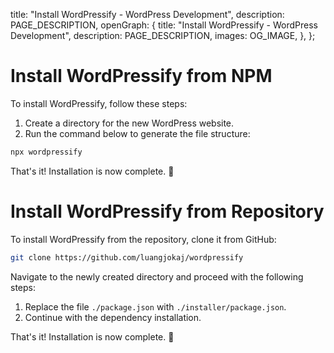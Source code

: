 
  title: "Install WordPressify - WordPress Development",
  description: PAGE_DESCRIPTION,
  openGraph: {
    title: "Install WordPressify - WordPress Development",
    description: PAGE_DESCRIPTION,
    images: OG_IMAGE,
  },
};

# Install WordPressify from NPM

To install WordPressify, follow these steps:

1. Create a directory for the new WordPress website.
2. Run the command below to generate the file structure:

```bash
npx wordpressify
```

That's it! Installation is now complete. 🍾

# Install WordPressify from Repository

To install WordPressify from the repository, clone it from GitHub:

```bash
git clone https://github.com/luangjokaj/wordpressify
```

Navigate to the newly created directory and proceed with the following steps:

1. Replace the file <code>./package.json</code> with <code>./installer/package.json</code>.
2. Continue with the dependency installation.

That's it! Installation is now complete. 🍾

